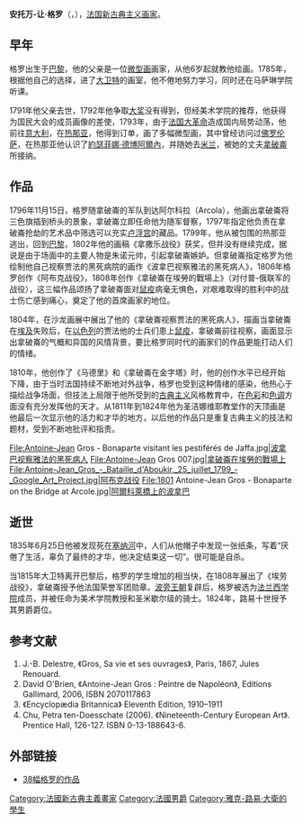{{noteTA
|T=zh-cn:安托万-让·格罗; zh-tw:安東萬-尚·葛羅; zh-hk:安東萬-尚·葛羅;
|1=zh-cn:安托万-让·格罗; zh-tw:安東萬-尚·葛羅; zh-hk:安東萬-尚·葛羅;
|2=zh-cn:格罗; zh-tw:葛羅; zh-hk:葛羅;
}}
{{Infobox Biography
| subject_name = 安托万-让·格罗
| image_name = Antoine Jean Gros, Autoportrait, 1795.jpg|frame|right
| image_size = 250px
| image_caption = 安托万-让·格罗24岁时的自画像
| date_of_birth = 1771年3月16日
| place_of_birth = [[法國|法國]][[巴黎|巴黎]]
| date_of_death = 1835年6月25日
| place_of_death = [[法國|法國]][[巴黎|巴黎]]
| occupation = 新古典主義畫家
}}
'''安托万-让·格罗'''（{{lang|fr|Antoine-Jean Gros}}，{{bd|1771年|3月16日|1835年|6月25日|catIdx=Gros}}），[[法国|法国]][[新古典主义|新古典主义]][[画家|画家]]。
 
== 早年 ==
 
格罗出生于[[巴黎|巴黎]]，他的父亲是一位[[微型画|微型画]]画家，从他6岁起就教他绘画。1785年，根据他自己的选择，进了[[大卫特|大卫特]]的画室，他不倦地努力学习，同时还在马萨琳学院听课。
 
1791年他父亲去世，1792年他争取[[羅馬大獎|大奖]]没有得到，但经美术学院的推荐，他获得为国民大会的成员画像的差使，1793年，由于[[法国大革命|法国大革命]]造成国内局势动荡，他前往[[意大利|意大利]]，在[[热那亚|热那亚]]，他得到订单，画了多幅微型画，其中曾经访问过[[佛罗伦萨|佛罗伦萨]]，在热那亚他认识了[[約瑟菲娜·德博阿爾內|約瑟菲娜·德博阿爾內]]，并随她去[[米兰|米兰]]，被她的丈夫[[拿破崙|拿破崙]]所接纳。
 
== 作品 ==
 
1796年11月15日，格罗随拿破崙的军队到达阿尔科拉（Arcola），他画出拿破崙将三色旗插到桥头的景象，拿破崙立即任命他为随军督察，1797年指定他负责在拿破崙抢劫的艺术品中筛选可以充实[[卢浮宫|卢浮宫]]的藏品。1799年，他从被包围的热那亚逃出，回到[[巴黎|巴黎]]，1802年他的画稿《拿撒乐战役》获奖，但并没有继续完成，据说是由于场面中的主要人物是朱诺元帅，引起拿破崙嫉妒。但拿破崙指定格罗为他绘制他自己视察贾法的黑死病院的画作《波拿巴视察雅法的黑死病人》，1806年格罗创作《阿布克战役》，1808年创作《拿破崙在埃勞的戰場上》（对付普-俄联军的战役），这三幅作品颂扬了拿破崙面对[[鼠疫|鼠疫]]病毫无惧色，对艰难取得的胜利中的战士伤亡感到痛心，奠定了他的首席画家的地位。
 
1804年，在沙龙画展中展出了他的《拿破崙视察贾法的黑死病人》，描画当拿破崙在[[埃及|埃及]]失败后，在[[以色列|以色列]]的贾法他的士兵们患上[[鼠疫|鼠疫]]，拿破崙前往视察，画面显示出拿破崙的气概和异国的风情背景，要比格罗同时代的画家们的作品更能打动人们的情绪。
 
1810年，他创作了《马德里》和《拿破崙在金字塔》时，他的创作水平已经开始下降，由于当时法国持续不断地对外战争，格罗也受到这种情绪的感染，他热心于描绘战争场面，但技法上局限于他所受到的[[古典主义|古典主义]]风格教育中，在[[色彩|色彩]]和[[色调|色调]]方面没有充分发挥他的天才。从1811年到1824年他为圣洁娜维耶教堂作的天顶画是他最后一次显示他的活力和才华的地方，以后他的作品只是重复古典主义的技法和题材，受到不断地批评和指责。
 
<gallery>
File:Antoine-Jean Gros - Bonaparte visitant les pestiférés de Jaffa.jpg|[[波拿巴视察雅法的黑死病人|波拿巴视察雅法的黑死病人]]
File:Antoine-Jean Gros 007.jpg|[[拿破崙在埃勞的戰場上|拿破崙在埃勞的戰場上]]
File:Antoine-Jean_Gros_-_Bataille_d'Aboukir,_25_juillet_1799_-_Google_Art_Project.jpg|阿布克战役
File:1801 Antoine-Jean Gros - Bonaparte on the Bridge at Arcole.jpg|[[阿爾科萊橋上的波拿巴|阿爾科萊橋上的波拿巴]]
</gallery>
 
== 逝世 ==
 
1835年6月25日他被发现死在[[塞纳河|塞纳河]]中，人们从他帽子中发现一张纸条，写着“厌倦了生活，辜负了最终的才华，他决定结束这一切”。很可能是自杀。
 
当1815年大卫特离开巴黎后，格罗的学生增加的相当快，在1808年展出了《埃劳战役》，拿破崙授予他法国荣誉军团勋章。[[波旁王朝|波旁王朝]]复辟后，格罗被选为[[法兰西学院|法兰西学院]]成员，并被任命为美术学院教授和圣米歇尔级的骑士。1824年，路易十世授予其男爵爵位。
 
== 参考文献 ==
<div class="references-small">
<references />
# J.-B. Delestre, 《Gros, Sa vie et ses ouvrages》, Paris, 1867, Jules Renouard.
# David O'Brien, 《Antoine-Jean Gros : Peintre de Napoléon》, Editions Gallimard, 2006,  ISBN 2070117863
# 《Encyclopædia Britannica》 Eleventh Edition, 1910–1911
# Chu, Petra ten-Doesschate (2006). 《Nineteenth-Century European Art》. Prentice Hall, 126-127. ISBN 0-13-188643-6.
</div>
 
== 外部链接 ==
{{commonscat|Antoine-Jean Gros}}
*[http://www.repro-tableaux.com/a/jean-antoine-gros/&pid=Wikipedia 38幅格罗的作品] {{Wayback|url=http://www.repro-tableaux.com/a/jean-antoine-gros/%26pid%3DWikipedia |date=20181212030420 }}
 
{{Authority control}}
{{DEFAULTSORT:Gros, Antoine-Jean, Baron}}
[[Category:法國新古典主義畫家|Category:法國新古典主義畫家]]
[[Category:法國男爵|Category:法國男爵]]
[[Category:雅克-路易·大衛的學生|Category:雅克-路易·大衛的學生]]